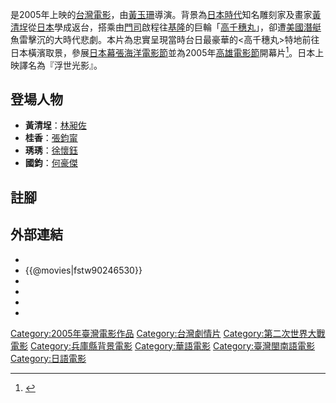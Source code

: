 {{Infobox Film 
 | name = 南方紀事之浮世光影
 | original_name = ''The Strait Story''
 | writer  = 黃玉珊
 | producer = [[林一方|林一方]]、陳亮光
 | starring =[[林昶佐|Freddy]]<br>[[張鈞甯|張鈞甯]]<br>[[徐懷鈺|徐懷鈺]]<br>[[何豪傑|何豪傑]]
 | director = [[黃玉珊_(導演)|黃玉珊]]
 | runtime = 106分鐘
 | language = [[台語|台語]]、[[華語|華語]]、[[日語|日語]]
 | country ={{台灣電影產地}} 
 | imdb_id = tt0496305
 | studio = 黑巨傳播事業股份有限公司<br>台灣聯通科技股份有限公司
 | 攝影 = [[劉芸后|劉芸-{后}-]]
 | 製片 = -{范}-健祐
 | 剪輯 = [[陳博文|陳博文]]
 | sound = [[杜篤之|杜篤之]]
 | gross = [[新台幣|新台幣]] 80萬
 | released = {{film date|2005|10|21|臺灣}} 
 | music = 李宜蒼、[[林昶佐|林昶佐]]
 }}

{{engname|《南方紀事之浮世光影》|The Strait Story}}是2005年上映的[[台灣電影|台灣電影]]，由[[黃玉珊_(導演)|黃玉珊]]導演。背景為[[台灣日治時期|日本時代]]知名雕刻家及畫家[[黃清埕|黃清埕]]從[[日本|日本]]學成返台，搭乘由[[門司|門司]]啟程往[[基隆|基隆]]的巨輪「[[高千穗丸|高千穗丸]]」，卻遭[[美國|美國]][[潛艇|潛艇]]魚雷擊沉的大時代悲劇。本片為忠實呈現當時台日最豪華的<高千穗丸>特地前往日本橫濱取景，參展[[日本幕張海洋電影節|日本幕張海洋電影節]]並為2005年[[高雄電影節|高雄電影節]]開幕片<ref>{{cite web |url=http://app.atmovies.com.tw/movie/movie.cfm?action=filmdata&film_id=fstw90246530 |title=南方紀事之浮世光影 The Strait Story - 開眼電影 |deadurl=yes |archiveurl=https://web.archive.org/web/20131017002406/http://app.atmovies.com.tw/movie/movie.cfm?action=filmdata&film_id=fstw90246530 |archivedate=2013-10-17 |accessdate=2011-07-29 }}</ref>。日本上映譯名為『浮世光影』。

== 登場人物 ==
* '''黃清埕'''：[[林昶佐|林昶佐]]
* '''桂香'''：[[張鈞甯|張鈞甯]]
* '''琇琇'''：[[徐懷鈺|徐懷鈺]]
* '''國鈞'''：[[何豪傑|何豪傑]]

== 註腳 ==
{{reflist}}

== 外部連結 ==
*{{Yahoomovie id|1417}}
*{{@movies|fstw90246530}}
*{{hkmdb title|12603}}
*{{douban}}
*{{Mtime|49095}}
*{{imdb title|0496305}}

{{電影小作品}}

[[Category:2005年臺灣電影作品|Category:2005年臺灣電影作品]]
[[Category:台灣劇情片|Category:台灣劇情片]]
[[Category:第二次世界大戰電影|Category:第二次世界大戰電影]]
[[Category:兵庫縣背景電影|Category:兵庫縣背景電影]]
[[Category:華語電影|Category:華語電影]]
[[Category:臺灣閩南語電影|Category:臺灣閩南語電影]]
[[Category:日語電影|Category:日語電影]]